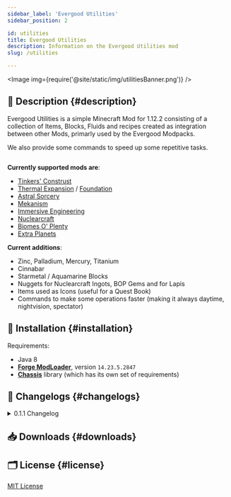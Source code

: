 ```yaml
---
sidebar_label: 'Evergood Utilities'
sidebar_position: 2

id: utilities
title: Evergood Utilities
description: Information on the Evergood Utilities mod
slug: /utilities

---
```




<Image img={require('@site/static/img/utilitiesBanner.png')} />


## 📑 Description {#description}

Evergood Utilities is a simple Minecraft Mod for 1.12.2 consisting of a collection of Items, Blocks, Fluids and recipes created as integration between other Mods, primarly used by the Evergood Modpacks.

We also provide some commands to speed up some repetitive tasks.

<p><Image img={require('@site/static/img/utilitiesBanner2.png')} /></p>


**Currently supported mods are**:

- [Tinkers' Construst](https://www.curseforge.com/minecraft/mc-mods/tinkers-construct)
- [Thermal Expansion](https://www.curseforge.com/minecraft/mc-mods/thermal-expansion) / [Foundation](https://www.curseforge.com/minecraft/mc-mods/thermal-foundation)
- [Astral Sorcery](https://www.curseforge.com/minecraft/mc-mods/astral-sorcery)
- [Mekanism](https://www.curseforge.com/minecraft/mc-mods/mekanism)
- [Immersive Engineering](https://www.curseforge.com/minecraft/mc-mods/immersive-engineering)
- [Nuclearcraft](https://www.curseforge.com/minecraft/mc-mods/nuclearcraft-mod)
- [Biomes O' Plenty](https://www.curseforge.com/minecraft/mc-mods/biomes-o-plenty)
- [Extra Planets](https://www.curseforge.com/minecraft/mc-mods/extraplanets)

**Current additions**:

- Zinc, Palladium, Mercury, Titanium
- Cinnabar
- Starmetal / Aquamarine Blocks
- Nuggets for Nuclearcraft Ingots, BOP Gems and for Lapis
- Items used as Icons (useful for a Quest Book)
- Commands to make some operations faster (making it always daytime, nightvision, spectator)


<!--
## 🖊️ Translations [![](https://badges.crowdin.net//localized.svg)](https://crowdin.com/project/) {#translations}

You can contribute to the mod's translation in other languages over at [**Crowdin**](https://crowdin.com/project/)!
-->

## 🔧 Installation {#installation}

Requirements:
- Java 8
- [**Forge ModLoader**](https://files.minecraftforge.net/net/minecraftforge/forge/index_1.12.2.html), version `14.23.5.2847`
- [**Chassis**](./chassis.mdx) library (which has its own set of requirements)

## 📰 Changelogs {#changelogs}

<details>
    <summary>0.1.1 Changelog</summary>  
    <Changelog project = "utilities" version= "011"></Changelog>
</details>

## 📥 Downloads {#downloads}

<Download type ="mc-mods" project = "evergoodutilities"></Download>

## 🗂️ License {#license}

[MIT License](https://github.com/EvergoodTeam/EvergoodUtilities/blob/main/LICENSE)